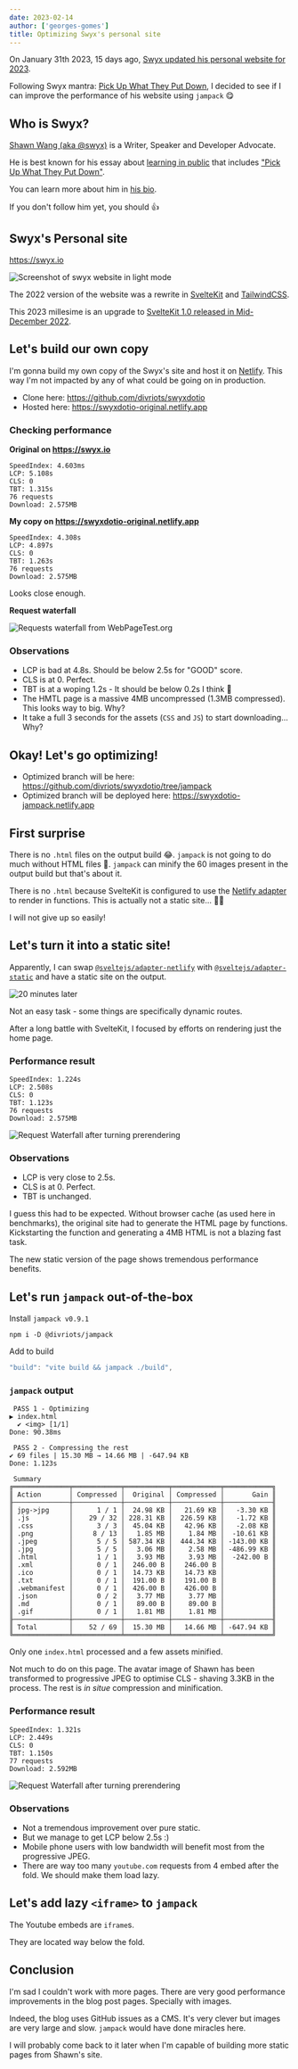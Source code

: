```yaml
---
date: 2023-02-14
author: ['georges-gomes']
title: Optimizing Swyx's personal site
---
```



On January 31th 2023, 15 days ago, [Swyx updated his personal website for 2023](https://twitter.com/swyx/status/1620346633778262018?s=20&t=HgXgTwdohENbYJviU64Fzw).

Following Swyx mantra: [Pick Up What They Put Down](https://www.swyx.io/puwtpd), I decided to see if I
can improve the performance of his website using `jampack` 😋

## Who is Swyx?

[Shawn Wang (aka @swyx)](https://twitter.com/swyx) is a Writer,
Speaker and Developer Advocate.

He is best known for his essay about [learning in public](https://www.swyx.io/learn-in-public)
that includes ["Pick Up What They Put Down"](https://www.swyx.io/puwtpd).

You can learn more about him in [his bio](https://www.swyx.io/about).

If you don't follow him yet, you should 👍

## Swyx's Personal site

https://swyx.io

<picture>
  <img src={original_www} alt="Screenshot of swyx website in light mode" />
</picture>

The 2022 version of the website was a rewrite in [SvelteKit](https://kit.svelte.dev/) and [TailwindCSS](https://tailwindcss.com/).

This 2023 millesime is an upgrade to [SvelteKit 1.0 released in Mid-December 2022](https://svelte.dev/blog/announcing-sveltekit-1.0).

## Let's build our own copy

I'm gonna build my own copy of the Swyx's site and host it on [Netlify](https://netlify.com).
This way I'm not impacted by any of what could be going on in production.

- Clone here: https://github.com/divriots/swyxdotio
- Hosted here: https://swyxdotio-original.netlify.app

### Checking performance

**Original on https://swyx.io**

```
SpeedIndex: 4.603ms
LCP: 5.108s
CLS: 0
TBT: 1.315s
76 requests
Download: 2.575MB
```

**My copy on https://swyxdotio-original.netlify.app**

```
SpeedIndex: 4.308s
LCP: 4.897s
CLS: 0
TBT: 1.263s
76 requests
Download: 2.575MB
```

Looks close enough.

**Request waterfall**

<picture>
  <img src={original_waterfall} alt="Requests waterfall from WebPageTest.org" />
</picture>

### Observations

- LCP is bad at 4.8s. Should be below 2.5s for "GOOD" score.
- CLS is at 0. Perfect.
- TBT is at a woping 1.2s - It should be below 0.2s I think 🤔
- The HMTL page is a massive 4MB uncompressed (1.3MB compressed). This looks way to big. Why?
- It take a full 3 seconds for the assets (`CSS` and `JS`) to start downloading... Why?

## Okay! Let's go optimizing!

- Optimized branch will be here: https://github.com/divriots/swyxdotio/tree/jampack
- Optimized branch will be deployed here: https://swyxdotio-jampack.netlify.app

## First surprise

There is no `.html` files on the output build 😂. `jampack` is not going to do much without HTML files 🫠.
`jampack` can minify the 60 images present in the output build but that's about it.

There is no `.html` because SvelteKit is configured to use the
[Netlify adapter](https://kit.svelte.dev/docs/adapter-netlify) to render in functions.
This is actually not a static site... 🤦‍♂️

I will not give up so easily!

## Let's turn it into a static site!

Apparently, I can swap [`@sveltejs/adapter-netlify`](https://kit.svelte.dev/docs/adapter-netlify)
with [`@sveltejs/adapter-static`](https://kit.svelte.dev/docs/adapter-static) and have a static site
on the output.

<picture>
  <img src={later} alt="20 minutes later" />
</picture>

Not an easy task - some things are specifically dynamic routes.

After a long battle with SvelteKit, I focused by efforts on rendering just the home page.

### Performance result

```
SpeedIndex: 1.224s
LCP: 2.508s
CLS: 0
TBT: 1.123s
76 requests
Download: 2.575MB
```

<picture>
  <img
    src={jampack_waterfall_s1_static}
    alt="Request Waterfall after turning prerendering"
  />
</picture>

### Observations

- LCP is very close to 2.5s.
- CLS is at 0. Perfect.
- TBT is unchanged.

I guess this had to be expected. Without browser cache (as used here in benchmarks), the
original site had to generate the HTML page by functions. Kickstarting the function and
generating a 4MB HTML is not a blazing fast task.

The new static version of the page shows tremendous performance benefits.

## Let's run `jampack` out-of-the-box

Install `jampack v0.9.1`

```
npm i -D @divriots/jampack
```

Add to build

```js
"build": "vite build && jampack ./build",
```

### `jampack` output

```
 PASS 1 - Optimizing
▶ index.html
  ✔ <img> [1/1]
Done: 90.38ms

 PASS 2 - Compressing the rest
✔ 69 files | 15.30 MB → 14.66 MB | -647.94 KB
Done: 1.123s

 Summary
╔══════════════╤════════════╤═══════════╤════════════╤════════════╗
║ Action       │ Compressed │  Original │ Compressed │       Gain ║
╟──────────────┼────────────┼───────────┼────────────┼────────────╢
║ jpg->jpg     │      1 / 1 │  24.98 KB │   21.69 KB │   -3.30 KB ║
║ .js          │    29 / 32 │ 228.31 KB │  226.59 KB │   -1.72 KB ║
║ .css         │      3 / 3 │  45.04 KB │   42.96 KB │   -2.08 KB ║
║ .png         │     8 / 13 │   1.85 MB │    1.84 MB │  -10.61 KB ║
║ .jpeg        │      5 / 5 │ 587.34 KB │  444.34 KB │ -143.00 KB ║
║ .jpg         │      5 / 5 │   3.06 MB │    2.58 MB │ -486.99 KB ║
║ .html        │      1 / 1 │   3.93 MB │    3.93 MB │  -242.00 B ║
║ .xml         │      0 / 1 │  246.00 B │   246.00 B │            ║
║ .ico         │      0 / 1 │  14.73 KB │   14.73 KB │            ║
║ .txt         │      0 / 1 │  191.00 B │   191.00 B │            ║
║ .webmanifest │      0 / 1 │  426.00 B │   426.00 B │            ║
║ .json        │      0 / 2 │   3.77 MB │    3.77 MB │            ║
║ .md          │      0 / 1 │   89.00 B │    89.00 B │            ║
║ .gif         │      0 / 1 │   1.81 MB │    1.81 MB │            ║
╟──────────────┼────────────┼───────────┼────────────┼────────────╢
║ Total        │    52 / 69 │  15.30 MB │   14.66 MB │ -647.94 KB ║
╚══════════════╧════════════╧═══════════╧════════════╧════════════╝
```

Only one `index.html` processed and a few assets minified.

Not much to do on this page.
The avatar image of Shawn has been transformed to progressive JPEG to optimise CLS - shaving 3.3KB in the process.
The rest is _in situe_ compression and minification.

### Performance result

```
SpeedIndex: 1.321s
LCP: 2.449s
CLS: 0
TBT: 1.150s
77 requests
Download: 2.592MB
```

<picture>
  <img
    src={jampack_waterfall_s2_jp091}
    alt="Request Waterfall after turning prerendering"
  />
</picture>

### Observations

- Not a tremendous improvement over pure static.
- But we manage to get LCP below 2.5s :)
- Mobile phone users with low bandwidth will benefit most from the progressive JPEG.
- There are way too many `youtube.com` requests from 4 embed after the fold. We should make them load lazy.

## Let's add lazy `<iframe>` to `jampack`

The Youtube embeds are `iframe`s.

They are located way below the fold.

## Conclusion

I'm sad I couldn't work with more pages. There are very good performance improvements
in the blog post pages. Specially with images.

Indeed, the blog uses GitHub issues as a CMS. It's very clever but images are very large
and slow. `jampack` would have done miracles here.

I will probably come back to it later when I'm capable of building more static pages
from Shawn's site.
